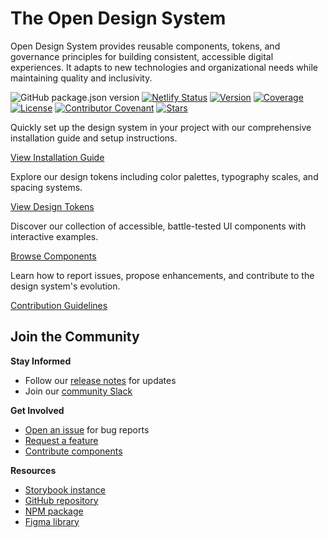 
<Meta title="Introduction/Welcome" />

# The Open Design System

<Intro>
Open Design System provides reusable components, tokens, and governance principles for building consistent, accessible digital experiences. It adapts to new technologies and organizational needs while maintaining quality and inclusivity.
</Intro>

![GitHub package.json version](https://img.shields.io/github/package-json/v/matthewhudson/open-design-system)
[![Netlify Status](https://api.netlify.com/api/v1/badges/07e1bc42-f0a9-4d14-95ed-966e6e2ef139/deploy-status)](https://app.netlify.com/sites/open-design-system/deploys)
[![Version](https://img.shields.io/npm/v/@matthewhudson/open-design-system)](https://www.npmjs.com/package/@matthewhudson/open-design-system)
[![Coverage](https://img.shields.io/codecov/c/github/matthewhudson/open-design-system)](https://codecov.io/gh/matthewhudson/open-design-system)
[![License](https://img.shields.io/github/license/matthewhudson/open-design-system)](https://github.com/matthewhudson/open-design-system/tree/main/LICENSE)
[![Contributor Covenant](https://img.shields.io/badge/Contributor%20Covenant-2.1-4baaaa.svg)](code_of_conduct.md)
[![Stars](https://img.shields.io/github/stars/matthewhudson/open-design-system?style=social)](https://github.com/matthewhudson/open-design-system/)

<Teaser title="Getting Started">
  
Quickly set up the design system in your project with our comprehensive installation guide and setup instructions.

[View Installation Guide](introduction-getting-started-intro/)

</Teaser>

<Teaser title="Design Tokens">
  
Explore our design tokens including color palettes, typography scales, and spacing systems.

[View Design Tokens](design-tokens-intro/)

</Teaser>

<Teaser title="Components">
  
Discover our collection of accessible, battle-tested UI components with interactive examples.

[Browse Components](components/)

</Teaser>

<Teaser title="Contributing">
  
Learn how to report issues, propose enhancements, and contribute to the design system's evolution.

[Contribution Guidelines](introduction-governance-intro/)

</Teaser>

<div style={{ clear: "both", height: "2rem" }} />

## Join the Community

**Stay Informed**

- Follow our [release notes]({{changelog-url}}) for updates
- Join our [community Slack]({{community-channel-url}})

**Get Involved**

- [Open an issue]({{github-new-issue-url}}) for bug reports
- [Request a feature]({{github-discussions-url}})
- [Contribute components]({{contributing-guide-url}})

**Resources**

- [Storybook instance]({{storybook-url}})
- [GitHub repository]({{github-repo-url}})
- [NPM package]({{npm-package-url}})
- [Figma library]({{figma-library-url}})

